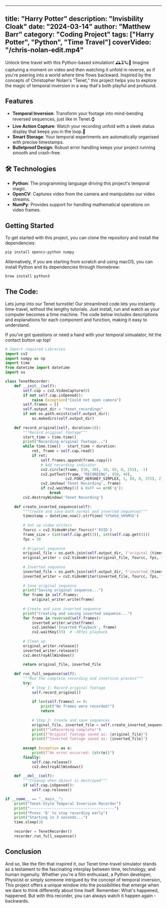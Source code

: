 
---
title: "Harry Potter"
description: "Invisbility Cloak"
date: "2024-03-14"
author: "Matthew Barr"
category: "Coding Project"
tags: ["Harry Potter", "Python", "Time Travel"]
coverVideo: "/chris-nolan-edit.mp4"
---

Unlock time travel with this Python-based simulation! 🕰⏳🪐💫
Imagine capturing a moment on video and then watching it unfold in reverse, as if you're peering into a world where time flows backward. 
Inspired by the concepts of Christopher Nolan's "Tenet," this project helps you to explore the magic of temporal inversion in a way that's both playful and profound. 


## Features 

- **Temporal Inversion**: Transform your footage into mind-bending reversed sequences, just like in Tenet.⌚ 
- **Live Action Capture**: Watch your recording unfold with a sleek status display that keeps you in the loop.📸  
- **Smart Storage**: Your temporal experiments are automatically organised with precise timestamps.
- **Bulletproof Design**: Robust error handling keeps your project running smooth and crash-free.


## 🛠️ Technologies 

- **Python**: The programming language driving this project's temporal magic.
- **OpenCV**: Captures video from the camera and manipulates our video streams.
- **NumPy**: Provides support for handling mathematical operations on video frames.

## Getting Started

To get started with this project, you can clone the repository and install the
dependencies:

```bash
pip install opencv-python numpy
```

Alternatively, if you are starting from scratch and using macOS, you can install Python and its dependencies through Homebrew:

```bash
brew install python3
```

## The Code:

Lets jump into our Tenet turnstile! Our streamlined code lets you instantly time-travel, without the lengthy tutorials.
Just install, run and watch as your computer becomes a time machine. 
The code below includes descriptions and explanations for each component and function, making it easy to understand.

If you've got questions or need a hand with your temporal simualator, hit the contact button up top!

```python
# Import required Libraries
import cv2
import numpy as np
import time
from datetime import datetime
import os

class TenetRecorder:
    def __init__(self):
        self.cap = cv2.VideoCapture(0)
        if not self.cap.isOpened():
            raise Exception("Could not open camera")
        self.frames = []
        self.output_dir = "tenet_recordings"
        if not os.path.exists(self.output_dir):
            os.makedirs(self.output_dir)
            
    def record_original(self, duration=10):
        """Record original footage"""
        start_time = time.time()
        print("Recording original footage...")
        while time.time() - start_time < duration:
            ret, frame = self.cap.read()
            if ret:
                self.frames.append(frame.copy())
                # Add recording indicator
                cv2.circle(frame, (30, 30), 10, (0, 0, 255), -1)
                cv2.putText(frame, "RECORDING", (50, 40), 
                           cv2.FONT_HERSHEY_SIMPLEX, 1, (0, 0, 255), 2)
                cv2.imshow('Tenet Recording', frame)
                if cv2.waitKey(1) & 0xFF == ord('q'):
                    break
        cv2.destroyWindow('Tenet Recording')
        
    def create_inverted_sequence(self):
        """Create and save both normal and inverted sequences"""
        timestamp = datetime.now().strftime('%Y%m%d_%H%M%S')
        
        # Set up video writers
        fourcc = cv2.VideoWriter_fourcc(*'XVID')
        frame_size = (int(self.cap.get(3)), int(self.cap.get(4)))
        fps = 30
        
        # Original sequence
        original_file = os.path.join(self.output_dir, f'original_{timestamp}.avi')
        original_writer = cv2.VideoWriter(original_file, fourcc, fps, frame_size)
        
        # Inverted sequence
        inverted_file = os.path.join(self.output_dir, f'inverted_{timestamp}.avi')
        inverted_writer = cv2.VideoWriter(inverted_file, fourcc, fps, frame_size)
        
        # Save original sequence
        print("Saving original sequence...")
        for frame in self.frames:
            original_writer.write(frame)
            
        # Create and save inverted sequence
        print("Creating and saving inverted sequence...")
        for frame in reversed(self.frames):
            inverted_writer.write(frame)
            cv2.imshow('Inverted Playback', frame)
            cv2.waitKey(33)  # ~30fps playback
            
        # Clean up
        original_writer.release()
        inverted_writer.release()
        cv2.destroyAllWindows()
        
        return original_file, inverted_file
        
    def run_full_sequence(self):
        """Run the complete recording and inversion process"""
        try:
            # Step 1: Record original footage
            self.record_original()
            
            if len(self.frames) == 0:
                print("No frames were recorded!")
                return
                
            # Step 2: Create and save sequences
            original_file, inverted_file = self.create_inverted_sequence()
            print(f"\nRecording complete!")
            print(f"Original footage saved as: {original_file}")
            print(f"Inverted footage saved as: {inverted_file}")
            
        except Exception as e:
            print(f"An error occurred: {str(e)}")
        finally:
            self.cap.release()
            cv2.destroyAllWindows()
            
    def __del__(self):
        """Cleanup when object is destroyed"""
        if self.cap.isOpened():
            self.cap.release()

if __name__ == "__main__":
    print("Tenet-Style Temporal Inversion Recorder")
    print("--------------------------------------")
    print("Press 'Q' to stop recording early")
    print("Starting in 3 seconds...")
    time.sleep(3)
    
    recorder = TenetRecorder()
    recorder.run_full_sequence()
```


## Conclusion

And so, like the film that inspired it, our Tenet time-travel simulator stands as a testament to the fascinating interplay between time, technology, and human ingenuity. 
Whether you're a film enthusiast, a Python developer, Physicist or simply someone intrigued by the concept of temporal inversion, 
This project offers a unique window into the possibilities that emerge when we dare to think differently about time itself.
Remember: What's happened, happened. But with this recorder, you can always watch it happen again - backwards.
